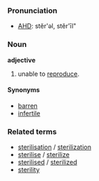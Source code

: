===Pronunciation===
*[[w:AHD|AHD]]: stĕr'əl, stĕr'īl"

===Noun===
'''adjective'''

#unable to [[reproduce]].

====Synonyms====
*[[barren]]
*[[infertile]]

===Related terms===
*[[sterilisation]] / [[sterilization]]
*[[sterilise]] / [[sterilize]]
*[[sterilised]] / [[sterilized]]
*[[sterility]]